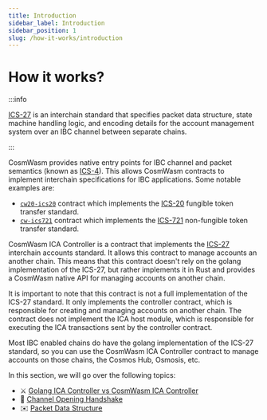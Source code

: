 ```yaml
---
title: Introduction
sidebar_label: Introduction
sidebar_position: 1
slug: /how-it-works/introduction
---
```


# How it works?

:::info

[ICS-27](https://github.com/cosmos/ibc/tree/main/spec/app/ics-027-interchain-accounts) is an interchain standard
that specifies packet data structure, state machine handling logic, and encoding details for the account management
system over an IBC channel between separate chains.

:::

CosmWasm provides native entry points for IBC channel and packet semantics (known as [ICS-4](https://github.com/cosmos/ibc/tree/main/spec/core/ics-004-channel-and-packet-semantics)).
This allows CosmWasm contracts to implement interchain specifications for IBC applications. Some notable examples are:

- [`cw20-ics20`](https://github.com/CosmWasm/cw-plus/tree/main/contracts/cw20-ics20) contract which implements the [ICS-20](https://github.com/cosmos/ibc/tree/main/spec/app/ics-020-fungible-token-transfer) fungible token transfer standard.
- [`cw-ics721`](https://github.com/public-awesome/cw-ics721) contract which implements the [ICS-721](https://github.com/cosmos/ibc/tree/main/spec/app/ics-721-nft-transfer) non-fungible token transfer standard.

CosmWasm ICA Controller is a contract that implements the [ICS-27](https://github.com/cosmos/ibc/tree/main/spec/app/ics-027-interchain-accounts) interchain accounts standard. It allows this contract to manage accounts an another chain.
This means that this contract doesn't rely on the golang implementation of the ICS-27, but rather implements it in Rust and provides a CosmWasm native API for managing accounts on another chain.

It is important to note that this contract is not a full implementation of the ICS-27 standard. It only implements the
controller contract, which is responsible for creating and managing accounts on another chain. The contract does not
implement the ICA host module, which is responsible for executing the ICA transactions sent by the controller contract.

Most IBC enabled chains do have the golang implementation of the ICS-27 standard, so you can use the CosmWasm ICA
Controller contract to manage accounts on those chains, the Cosmos Hub, Osmosis, etc.

In this section, we will go over the following topics:

- ⚔️ [Golang ICA Controller vs CosmWasm ICA Controller](./02-go-vs-cosmwasm.mdx)
- 🤝 [Channel Opening Handshake](./03-channel-handshake.mdx)
- ✉️ [Packet Data Structure](./04-packet-data.mdx)

